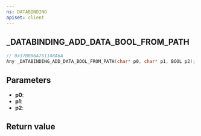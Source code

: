 ```yaml
---
ns: DATABINDING
apiset: client
---
```

## _DATABINDING_ADD_DATA_BOOL_FROM_PATH

```c
// 0x37BB86A751148A6A
Any _DATABINDING_ADD_DATA_BOOL_FROM_PATH(char* p0, char* p1, BOOL p2);
```


## Parameters
* **p0**:
* **p1**:
* **p2**:

## Return value